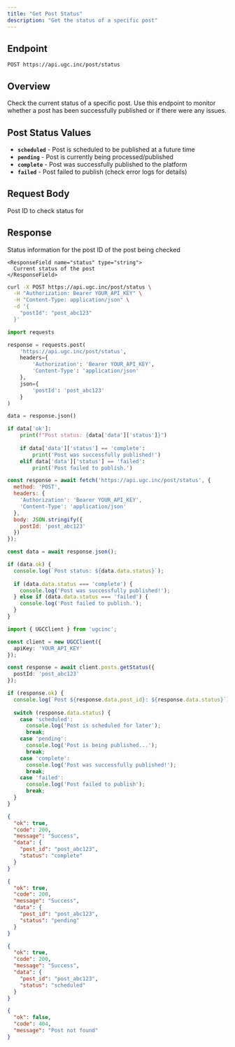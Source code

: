 ```yaml
---
title: "Get Post Status"
description: "Get the status of a specific post"
---
```


## Endpoint

```
POST https://api.ugc.inc/post/status
```

## Overview

Check the current status of a specific post. Use this endpoint to monitor whether a post has been successfully published or if there were any issues.

## Post Status Values

- **`scheduled`** - Post is scheduled to be published at a future time
- **`pending`** - Post is currently being processed/published
- **`complete`** - Post was successfully published to the platform
- **`failed`** - Post failed to publish (check error logs for details)

## Request Body

<ParamField body="postId" type="string" required>
  Post ID to check status for
</ParamField>

## Response

<ResponseField name="data" type="object">
  Status information for the post
  
  <Expandable title="Response properties">
    <ResponseField name="post_id" type="string">
      ID of the post being checked
    </ResponseField>
    
    <ResponseField name="status" type="string">
      Current status of the post
    </ResponseField>
  </Expandable>
</ResponseField>

<RequestExample>

```bash cURL
curl -X POST https://api.ugc.inc/post/status \
  -H "Authorization: Bearer YOUR_API_KEY" \
  -H "Content-Type: application/json" \
  -d '{
    "postId": "post_abc123"
  }'
```

```python Python
import requests

response = requests.post(
    'https://api.ugc.inc/post/status',
    headers={
        'Authorization': 'Bearer YOUR_API_KEY',
        'Content-Type': 'application/json'
    },
    json={
        'postId': 'post_abc123'
    }
)

data = response.json()

if data['ok']:
    print(f"Post status: {data['data']['status']}")
    
    if data['data']['status'] == 'complete':
        print('Post was successfully published!')
    elif data['data']['status'] == 'failed':
        print('Post failed to publish.')
```

```javascript JavaScript
const response = await fetch('https://api.ugc.inc/post/status', {
  method: 'POST',
  headers: {
    'Authorization': 'Bearer YOUR_API_KEY',
    'Content-Type': 'application/json'
  },
  body: JSON.stringify({
    postId: 'post_abc123'
  })
});

const data = await response.json();

if (data.ok) {
  console.log(`Post status: ${data.data.status}`);
  
  if (data.data.status === 'complete') {
    console.log('Post was successfully published!');
  } else if (data.data.status === 'failed') {
    console.log('Post failed to publish.');
  }
}
```

```typescript React
import { UGCClient } from 'ugcinc';

const client = new UGCClient({
  apiKey: 'YOUR_API_KEY'
});

const response = await client.posts.getStatus({
  postId: 'post_abc123'
});

if (response.ok) {
  console.log(`Post ${response.data.post_id}: ${response.data.status}`);
  
  switch (response.data.status) {
    case 'scheduled':
      console.log('Post is scheduled for later');
      break;
    case 'pending':
      console.log('Post is being published...');
      break;
    case 'complete':
      console.log('Post was successfully published!');
      break;
    case 'failed':
      console.log('Post failed to publish');
      break;
  }
}
```

</RequestExample>

<ResponseExample>

```json Success Response (Complete)
{
  "ok": true,
  "code": 200,
  "message": "Success",
  "data": {
    "post_id": "post_abc123",
    "status": "complete"
  }
}
```

```json Success Response (Pending)
{
  "ok": true,
  "code": 200,
  "message": "Success",
  "data": {
    "post_id": "post_abc123",
    "status": "pending"
  }
}
```

```json Success Response (Scheduled)
{
  "ok": true,
  "code": 200,
  "message": "Success",
  "data": {
    "post_id": "post_abc123",
    "status": "scheduled"
  }
}
```

```json Error Response (Not Found)
{
  "ok": false,
  "code": 404,
  "message": "Post not found"
}
```

</ResponseExample>

